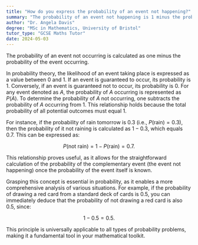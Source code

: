 ```yaml
---
title: "How do you express the probability of an event not happening?"
summary: "The probability of an event not happening is 1 minus the probability of the event happening."
author: "Dr. Angela Davis"
degree: "MSc in Mathematics, University of Bristol"
tutor_type: "GCSE Maths Tutor"
date: 2024-05-03
---
```


The probability of an event not occurring is calculated as one minus the probability of the event occurring.

In probability theory, the likelihood of an event taking place is expressed as a value between $0$ and $1$. If an event is guaranteed to occur, its probability is $1$. Conversely, if an event is guaranteed not to occur, its probability is $0$. For any event denoted as $A$, the probability of $A$ occurring is represented as $P(A)$. To determine the probability of $A$ not occurring, one subtracts the probability of $A$ occurring from $1$. This relationship holds because the total probability of all potential outcomes must equal $1$.

For instance, if the probability of rain tomorrow is $0.3$ (i.e., $P(\text{rain}) = 0.3$), then the probability of it not raining is calculated as $1 - 0.3$, which equals $0.7$. This can be expressed as:

$$
P(\text{not rain}) = 1 - P(\text{rain}) = 0.7.
$$

This relationship proves useful, as it allows for the straightforward calculation of the probability of the complementary event (the event not happening) once the probability of the event itself is known.

Grasping this concept is essential in probability, as it enables a more comprehensive analysis of various situations. For example, if the probability of drawing a red card from a standard deck of cards is $0.5$, you can immediately deduce that the probability of not drawing a red card is also $0.5$, since:

$$
1 - 0.5 = 0.5.
$$

This principle is universally applicable to all types of probability problems, making it a fundamental tool in your mathematical toolkit.
    